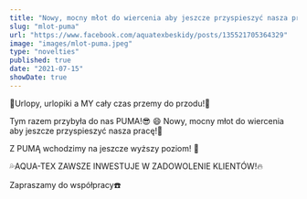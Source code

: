 ```yaml
---
title: "Nowy, mocny młot do wiercenia aby jeszcze przyspieszyć nasza pracę!"
slug: "mlot-puma"
url: "https://www.facebook.com/aquatexbeskidy/posts/135521705364329"
image: "images/mlot-puma.jpeg"
type: "novelties"
published: true
date: "2021-07-15"
showDate: true
---
```


📣Urlopy, urlopiki a MY cały czas przemy do przodu!💪

Tym razem przybyła do nas PUMA!😎 😄 Nowy, mocny młot do wiercenia aby jeszcze przyspieszyć nasza pracę!🤩

Z PUMĄ wchodzimy na jeszcze wyższy poziom! 👊

💦AQUA-TEX ZAWSZE INWESTUJE W ZADOWOLENIE KLIENTÓW!🔥

Zapraszamy do współpracy☎️
